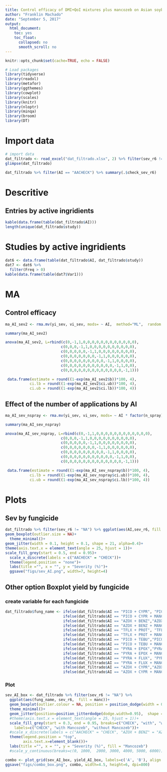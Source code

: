 ```yaml
---
title: Control efficacy of DMI+QoI mixtures plus mancozeb on Asian soybean rust 
author: "Franklin Machado"
date: "September 5, 2017"
output:
  html_document:
    toc: yes
    toc_float:
      collapsed: no
      smooth_scroll: no
---
```




```r
knitr::opts_chunk$set(cache=TRUE, echo = FALSE)

# Load packages 
library(tidyverse)
library(readxl)
library(metafor)
library(ggthemes)
library(cowplot)
library(scales)
library(knitr)
library(nloptr)
library(minqa)
library(broom)
library(DT)

``` 

# Import data

```r
# import data
dat_filtrado <- read_excel("dat_filtrado.xlsx", 2) %>% filter(sev_r6 != "NA")
glimpse(dat_filtrado)

dat_filtrado %>% filter(AI == "AACHECK") %>% summary(.$check_sev_r6)

```

# Descritive 

## Entries by active ingridients

```r
kable(data.frame(table(dat_filtrado$AI)))
length(unique(dat_filtrado$study))
```

# Studies by active ingridients

```r
dat6 <- data.frame(table(dat_filtrado$AI, dat_filtrado$study))
dat7 <- dat6 %>% 
  filter(Freq > 0)
kable(data.frame(table(dat7$Var1)))

```

# MA

## Control efficacy

```r
ma_AI_sev2 <- rma.mv(yi_sev, vi_sev, mods= ~ AI,  method="ML",  random = list(~ AI | study, ~1 | id), struct="UN", control = list(optimizer="nlm"), data=dat_filtrado)

summary(ma_AI_sev2)

anova(ma_AI_sev2, L=rbind(c(0,-1,1,0,0,0,0,0,0,0,0,0,0,0,0),
                         c(0,0,0,-1,1,0,0,0,0,0,0,0,0,0,0),
                         c(0,0,0,0,0,-1,1,0,0,0,0,0,0,0,0),
                         c(0,0,0,0,0,0,0,-1,1,0,0,0,0,0,0),
                         c(0,0,0,0,0,0,0,0,0,-1,1,0,0,0,0),
                         c(0,0,0,0,0,0,0,0,0,0,0,-1,1,0,0),
                         c(0,0,0,0,0,0,0,0,0,0,0,0,0,-1,1)))

 data.frame(estimate = round((1-exp(ma_AI_sev2$b))*100, 4), 
           ci.lb = round((1-exp(ma_AI_sev2$ci.ub))*100, 4),
           ci.ub = round((1-exp(ma_AI_sev2$ci.lb))*100, 4))

```

## Effect of the number of applications by AI

```r
ma_AI_sev_nspray <- rma.mv(yi_sev, vi_sev, mods= ~ AI * factor(n_spray),  method="ML",  random = list(~ AI | study, ~1 | id), struct="UN", control = list(optimizer="nlm"), data=dat_filtrado)

summary(ma_AI_sev_nspray)

anova(ma_AI_sev_nspray, L=rbind(c(0,-1,1,0,0,0,0,0,0,0,0,0,0,0,0),
                         c(0,0,0,-1,1,0,0,0,0,0,0,0,0,0,0),
                         c(0,0,0,0,0,-1,1,0,0,0,0,0,0,0,0),
                         c(0,0,0,0,0,0,0,-1,1,0,0,0,0,0,0),
                         c(0,0,0,0,0,0,0,0,0,-1,1,0,0,0,0),
                         c(0,0,0,0,0,0,0,0,0,0,0,-1,1,0,0),
                         c(0,0,0,0,0,0,0,0,0,0,0,0,0,-1,1)))

 data.frame(estimate = round((1-exp(ma_AI_sev_nspray$b))*100, 4), 
           ci.lb = round((1-exp(ma_AI_sev_nspray$ci.ub))*100, 4),
           ci.ub = round((1-exp(ma_AI_sev_nspray$ci.lb))*100, 4))

```

# Plots 

## Sev by fungicide

```r

dat_filtrado %>% filter(sev_r6 != "NA") %>% ggplot(aes(AI,sev_r6, fill = manc))+
geom_boxplot(outlier.size = NA)+ 
  theme_minimal()+
geom_jitter(width = 0.1, height = 0.1, shape = 21, alpha=0.4)+
theme(axis.text.x = element_text(angle = 25, hjust = 1))+
scale_fill_grey(start = 0.5, end = 0.95)+
  scale_x_discrete(labels = c("AACHECK" = "CHECK"))+
  theme(legend.position = "none")+
  labs(title ="", x = "", y = "Severity (%)")+
  ggsave("figs/sev_AI.png", width=7, height=4)


```
## Other option Boxplot yield by fungicide

### create variable for each fungicide

```r
dat_filtrado$fung_name <- ifelse(dat_filtrado$AI == "PICO + CYPR", "PICO + CYPR",
                          ifelse(dat_filtrado$AI == "PICO + CYPR + MANC","PICO + CYPR",
                          ifelse(dat_filtrado$AI == "AZOX + BENZ","AZOX + BENZ",
                          ifelse(dat_filtrado$AI == "AZOX + BENZ + MANC","AZOX + BENZ",
                          ifelse(dat_filtrado$AI == "TFLX + PROT", "TFLX + PROT",
                          ifelse(dat_filtrado$AI == "TFLX + PROT + MANC","TFLX + PROT",
                          ifelse(dat_filtrado$AI == "PICO + TEBU","PICO + TEBU",
                          ifelse(dat_filtrado$AI == "PICO + TEBU + MANC","PICO + TEBU",
                          ifelse(dat_filtrado$AI == "PYRA + EPOX","PYRA + EPOX",
                          ifelse(dat_filtrado$AI == "PYRA + EPOX + MANC","PYRA + EPOX",
                          ifelse(dat_filtrado$AI == "PYRA + FLUX", "PYRA + FLUX",
                          ifelse(dat_filtrado$AI == "PYRA + FLUX + MANC", "PYRA + FLUX",
                          ifelse(dat_filtrado$AI == "AZOX + CYPR","AZOX + CYPR",
                          ifelse(dat_filtrado$AI == "AZOX + CYPR + MANC","AZOX + CYPR","AACHECK"))))))))))))))

```

### Plot 

```r

sev_AI_box <- dat_filtrado %>% filter(sev_r6 != "NA") %>% 
  ggplot(aes(fung_name, sev_r6,  fill = manc))+
  geom_boxplot(outlier.colour = NA, position = position_dodge(width = 0.9))+ 
  theme_minimal()+
  geom_jitter(position=position_jitterdodge(dodge.width=0.95),  shape = 21, size=1,  alpha=0.7)+
  #theme(axis.text.x = element_text(angle = 25, hjust = 1))+
  scale_fill_grey(start = 0.3, end = 0.95, breaks=c("CHECK", "with", "without"),
    labels=c("CHECK", "with Mancozeb", "without Mancozeb"))+
  #scale_x_discrete(labels = c("AACHECK" = "CHECK", "AZOX + BENZ" = "AZOX \n +\n BENZ", "AZOX + CYPR" = "AZOX \n +\n CYPR","PICO + CYPR" = "PICO \n +\n CYPR", "PICO + TEBU" = "PICO \n +\n TEBU", "PYRA + EPOX" = "PYRA \n +\n EPOX", "PYRA + FLUX" = "PYRA \n +\n FLUX", "TFLX + PROT" = "TFLX \n +\n PROT"))+
  theme(legend.position = "top",
        axis.text.x=element_blank())+
  labs(title ="", x = "", y = "Severity (%)", fill = "Mancozeb")
  #scale_y_continuous(breaks=c(0, 1000,  2000, 3000, 4000, 5000, 6000))

combo <- plot_grid(sev_AI_box, yield_AI_box, labels=c('A', 'B'), align = "hv", ncol=1, rel_heights =  c(1, 1.05))
ggsave("figs/combo_box.png", combo, width=4.5, height=6, dpi=800)

```
